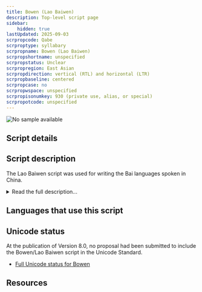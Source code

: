 ```yaml
---
title: Bowen (Lao Baiwen)
description: Top-level script page
sidebar:
    hidden: true
lastUpdated: 2025-09-03
scrpropcode: Qabe
scrproptype: syllabary
scrpropname: Bowen (Lao Baiwen)
scrpropshortname: unspecified
scrpropstatus: Unclear
scrpropregion: East Asian
scrpropdirection: vertical (RTL) and horizontal (LTR)
scrpropbaseline: centered
scrpropcase: no
scrpropwspace: unspecified
scrpropisonumkey: 930 (private use, alias, or special)
scrpropotcode: unspecified
---
```



![No sample available](../images/nosample.png)



## Script details

<ScriptDetails />

## Script description

The Lao Baiwen script was used for writing the Bai languages spoken in China.

<details>
<summary>Read the full description...</summary>There are three varieties of Bai, Jianchuan (Central), Dali (Southern), and Bijiang (Northern). It is not agreed upon whether these should be classified as dialects or as distinct languages. The ethnologue separates them into three distinct languages. A Bai script has been in use since around the 8th century, but this was never standardized. A Latin-based orthography has now largely replaced the traditional Lao Baiwen script. This is based on the Central Jianchuan Bai language, but also accommodates features of the other two Bai languages.

_This script is not currently recognized by [ISO 15924](http://www.unicode.org/iso15924/), but is included in ScriptSource for research purposes. If you have any information on this script, please add the information to the site. Your contributions can be a great help in refining and expanding the ISO 15924 standard._
</details>

## Languages that use this script

<WsList script='Qabe' wsMax='5' />

## Unicode status

At the publication of Version 8.0, no proposal had been submitted to include the Bowen/Lao Baiwen script in the Unicode Standard.

- [Full Unicode status for Bowen](/scrlang/unicode/qabe-unicode)



## Resources

<ScriptResources detailSummary='seemore' />

